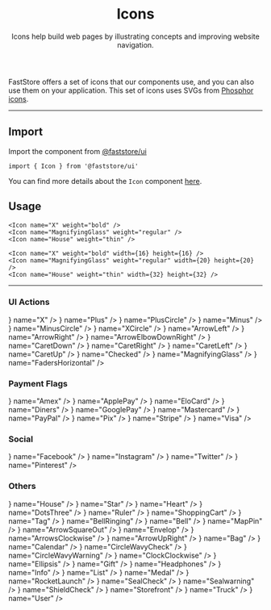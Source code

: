 
<header>

# Icons

Icons help build web pages by illustrating concepts and improving website navigation.

</header>

FastStore offers a set of icons that our components use, and you can also use them on your application. This set of icons uses SVGs from [Phosphor icons](https://phosphoricons.com/).

---

## Import

Import the component from [@faststore/ui](/../components)

```tsx copy
import { Icon } from '@faststore/ui'
```

You can find more details about the `Icon` component [here](/components/atoms/icon).

## Usage

<OverviewSection>
  <Icon name="X" weight="bold" />
  <Icon name="MagnifyingGlass" weight="regular" />
  <Icon name="House" weight="thin" />
</OverviewSection>

```tsx copy
<Icon name="X" weight="bold" />
<Icon name="MagnifyingGlass" weight="regular" />
<Icon name="House" weight="thin" />
```

<OverviewSection>
  <Icon name="X" weight="bold" width={16} height={16} />
  <Icon name="MagnifyingGlass" weight="regular" width={20} height={20} />
  <Icon name="House" weight="thin" width={32} height={32} />
</OverviewSection>

```tsx copy
<Icon name="X" weight="bold" width={16} height={16} />
<Icon name="MagnifyingGlass" weight="regular" width={20} height={20} />
<Icon name="House" weight="thin" width={32} height={32} />
```

---

### UI Actions

<IconList>
  <IconComponent icon={<Icon name="X" />} name="X" />
  <IconComponent icon={<Icon name="Plus" />} name="Plus" />
  <IconComponent icon={<Icon name="PlusCircle" />} name="PlusCircle" />
  <IconComponent icon={<Icon name="Minus" />} name="Minus" />
  <IconComponent icon={<Icon name="MinusCircle" />} name="MinusCircle" />
  <IconComponent icon={<Icon name="XCircle" />} name="XCircle" />
  <IconComponent icon={<Icon name="ArrowLeft" />} name="ArrowLeft" />
  <IconComponent icon={<Icon name="ArrowRight" />} name="ArrowRight" />
  <IconComponent
    icon={<Icon name="ArrowElbowDownRight" />}
    name="ArrowElbowDownRight"
  />
  <IconComponent icon={<Icon name="CaretDown" />} name="CaretDown" />
  <IconComponent icon={<Icon name="CaretRight" />} name="CaretRight" />
  <IconComponent icon={<Icon name="CaretLeft" />} name="CaretLeft" />
  <IconComponent icon={<Icon name="CaretUp" />} name="CaretUp" />
  <IconComponent icon={<Icon name="Checked" />} name="Checked" />
  <IconComponent
    icon={<Icon name="MagnifyingGlass" />}
    name="MagnifyingGlass"
  />
  <IconComponent
    icon={<Icon name="FadersHorizontal" />}
    name="FadersHorizontal"
  />
</IconList>

### Payment Flags

<IconList>
  <IconComponent icon={<Icon name="Amex" />} name="Amex" />
  <IconComponent icon={<Icon name="ApplePay" />} name="ApplePay" />
  <IconComponent icon={<Icon name="EloCard" />} name="EloCard" />
  <IconComponent icon={<Icon name="Diners" />} name="Diners" />
  <IconComponent icon={<Icon name="GooglePay" />} name="GooglePay" />
  <IconComponent icon={<Icon name="Mastercard" />} name="Mastercard" />
  <IconComponent icon={<Icon name="PayPal" />} name="PayPal" />
  <IconComponent icon={<Icon name="Pix" />} name="Pix" />
  <IconComponent icon={<Icon name="Stripe" />} name="Stripe" />
  <IconComponent icon={<Icon name="Visa" />} name="Visa" />
</IconList>

### Social

<IconList>
  <IconComponent icon={<Icon name="Facebook" />} name="Facebook" />
  <IconComponent icon={<Icon name="Instagram" />} name="Instagram" />
  <IconComponent icon={<Icon name="Twitter" />} name="Twitter" />
  <IconComponent icon={<Icon name="Pinterest" />} name="Pinterest" />
</IconList>

### Others

<IconList>
  <IconComponent icon={<Icon name="House" />} name="House" />
  <IconComponent icon={<Icon name="Star" />} name="Star" />
  <IconComponent icon={<Icon name="Heart" />} name="Heart" />
  <IconComponent icon={<Icon name="DotsThree" />} name="DotsThree" />
  <IconComponent icon={<Icon name="Ruler" />} name="Ruler" />
  <IconComponent icon={<Icon name="ShoppingCart" />} name="ShoppingCart" />
  <IconComponent icon={<Icon name="Tag" />} name="Tag" />
  <IconComponent icon={<Icon name="BellRinging" />} name="BellRinging" />
  <IconComponent icon={<Icon name="Bell" />} name="Bell" />
  <IconComponent icon={<Icon name="MapPin" />} name="MapPin" />
  <IconComponent icon={<Icon name="ArrowSquareOut" />} name="ArrowSquareOut" />
  <IconComponent icon={<Icon name="Envelop" />} name="Envelop" />
  <IconComponent icon={<Icon name="ArrowsClockwise" />} name="ArrowsClockwise" />
  <IconComponent icon={<Icon name="ArrowUpRight" />} name="ArrowUpRight" />
  <IconComponent icon={<Icon name="Bag" />} name="Bag" />
  <IconComponent icon={<Icon name="Calendar" />} name="Calendar" />
  <IconComponent icon={<Icon name="CircleWavyCheck" />} name="CircleWavyCheck" />
  <IconComponent icon={<Icon name="CircleWavyWarning" />} name="CircleWavyWarning" />
  <IconComponent icon={<Icon name="ClockClockwise" />} name="ClockClockwise" />
  <IconComponent icon={<Icon name="Ellipsis" />} name="Ellipsis" />
  <IconComponent icon={<Icon name="Gift" />} name="Gift" />
  <IconComponent icon={<Icon name="Headphones" />} name="Headphones" />
  <IconComponent icon={<Icon name="Info" />} name="Info" />
  <IconComponent icon={<Icon name="List" />} name="List" />
  <IconComponent icon={<Icon name="Medal" />} name="Medal" />
  <IconComponent icon={<Icon name="RocketLaunch" />} name="RocketLaunch" />
  <IconComponent icon={<Icon name="SealCheck" />} name="SealCheck" />
  <IconComponent icon={<Icon name="SealWarning" />} name="Sealwarning" />
  <IconComponent icon={<Icon name="ShieldCheck" />} name="ShieldCheck" />
  <IconComponent icon={<Icon name="Storefront" />} name="Storefront" />
  <IconComponent icon={<Icon name="Truck" />} name="Truck" />
  <IconComponent icon={<Icon name="User" />} name="User" />
</IconList>
